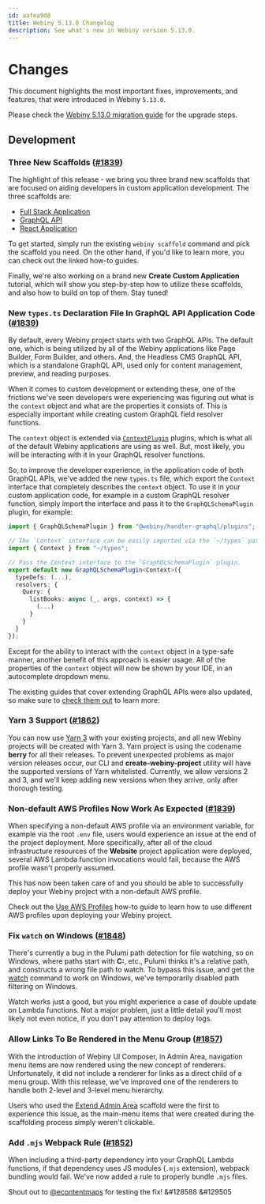 ```yaml
---
id: aafea9d8
title: Webiny 5.13.0 Changelog
description: See what's new in Webiny version 5.13.0.
---
```



# Changes

This document highlights the most important fixes, improvements, and features, that were introduced in Webiny `5.13.0`.

<Alert type="info" title="How To Upgrade?">

Please check the [Webiny 5.13.0 migration guide](/docs/{version}/release-notes/5.13.0/upgrade-guide) for the upgrade steps.

</Alert>

## Development

### Three New Scaffolds ([#1839](https://github.com/webiny/webiny-js/pull/1839))

The highlight of this release - we bring you three brand new scaffolds that are focused on aiding developers in custom application development. The three scaffolds are:

- [Full Stack Application](/docs/5.28.x/core-development-concepts/scaffolding/full-stack-application)
- [GraphQL API](/docs/{version}/core-development-concepts/scaffolding/extend-graphql-api)
- [React Application](/docs/5.28.x/core-development-concepts/scaffolding/full-stack-application)

To get started, simply run the existing `webiny scaffold` command and pick the scaffold you need. On the other hand, if you'd like to learn more, you can check out the linked how-to guides.

Finally, we're also working on a brand new **Create Custom Application** tutorial, which will show you step-by-step how to utilize these scaffolds, and also how to build on top of them. Stay tuned!

### New `types.ts` Declaration File In GraphQL API Application Code ([#1839](https://github.com/webiny/webiny-js/pull/1839))

By default, every Webiny project starts with two GraphQL APIs. The default one, which is being utilized by all of the Webiny applications like Page Builder, Form Builder, and others. And, the Headless CMS GraphQL API, which is a standalone GraphQL API, used only for content management, preview, and reading purposes.

When it comes to custom development or extending these, one of the frictions we've seen developers were experiencing was figuring out what is the `context` object and what are the properties it consists of. This is especially important while creating custom GraphQL field resolver functions.

<Alert type="success">

The `context` object is extended via [`ContextPlugin`](https://github.com/webiny/webiny-js/blob/cli-scaffold-react-app/packages/handler/src/plugins/ContextPlugin.ts#L7) plugins, which is what all of the default Webiny applications are using as well. But, most likely, you will be interacting with it in your GraphQL resolver functions.

</Alert>

So, to improve the developer experience, in the application code of both GraphQL APIs, we've added the new `types.ts` file, which export the `Context` interface that completely describes the `context` object. To use it in your custom application code, for example in a custom GraphQL resolver function, simply import the interface and pass it to the `GraphQLSchemaPlugin` plugin, for example:

```ts Using the New Context Interface and Passing It to the ContextPlugin Plugin.
import { GraphQLSchemaPlugin } from "@webiny/handler-graphql/plugins";

// The `Context` interface can be easily imported via the `~/types` path.
import { Context } from "~/types";

// Pass the Context interface to the `GraphQLSchemaPlugin` plugin.
export default new GraphQLSchemaPlugin<Context>({
  typeDefs: (...),
  resolvers: {
    Query: {
      listBooks: async (_, args, context) => {
        (...)
      }
    }
  }
});
```

Except for the ability to interact with the `context` object in a type-safe manner, another benefit of this approach is easier usage. All of the properties of the `context` object will now be shown by your IDE, in an autocomplete dropdown menu.

The existing guides that cover extending GraphQL APIs were also updated, so make sure to [check them out](/docs/{version}/core-development-concepts/extending-and-customizing/extend-graphql-api) to learn more:

### Yarn 3 Support ([#1862](https://github.com/webiny/webiny-js/pull/1862))

You can now use [Yarn 3](https://github.com/yarnpkg/berry) with your existing projects, and all new Webiny projects will be created with Yarn 3. Yarn project is using the codename **berry** for all their releases. To prevent unexpected problems as major version releases occur, our CLI and **create-webiny-project** utility will have the supported versions of Yarn whitelisted. Currently, we allow versions 2 and 3, and we'll keep adding new versions when they arrive, only after thorough testing.

### Non-default AWS Profiles Now Work As Expected ([#1839](https://github.com/webiny/webiny-js/pull/1839))

When specifying a non-default AWS profile via an environment variable, for example via the root `.env` file, users would experience an issue at the end of the project deployment. More specifically, after all of the cloud infrastructure resources of the **Website** project application were deployed, several AWS Lambda function invocations would fail, because the AWS profile wasn't properly assumed.

This has now been taken care of and you should be able to successfully deploy your Webiny project with a non-default AWS profile.

<Alert type="info">

Check out the [Use AWS Profiles](/docs/{version}/infrastructure/aws/use-aws-profiles) how-to guide to learn how to use different AWS profiles upon deploying your Webiny project.

</Alert>

### Fix `watch` on Windows ([#1848](https://github.com/webiny/webiny-js/pull/1848))

There's currently a bug in the Pulumi path detection for file watching, so on Windows, where paths start with **C:**, etc., Pulumi thinks it's a relative path, and constructs a wrong file path to watch. To bypass this issue, and get the [watch](/docs/{version}/core-development-concepts/basics/watch-command#webiny-watch-command) command to work on Windows, we've temporarily disabled path filtering on Windows.

Watch works just a good, but you might experience a case of double update on Lambda functions. Not a major problem, just a little detail you'll most likely not even notice, if you don't pay attention to deploy logs.

### Allow Links To Be Rendered in the Menu Group ([#1857](https://github.com/webiny/webiny-js/pull/1857))

With the introduction of Webiny UI Composer, in Admin Area, navigation menu items are now rendered using the new concept of renderers. Unfortunately, it did not include a renderer for links as a direct child of a menu group. With this release, we've improved one of the renderers to handle both 2-level and 3-level menu hierarchy.

<Alert type="info">

Users who used the [Extend Admin Area](/docs/5.28.x/admin-area/new-app-tutorial/scaffolding) scaffold were the first to experience this issue, as the main-menu items that were created during the scaffolding process simply weren't clickable.

</Alert>

### Add `.mjs` Webpack Rule ([#1852](https://github.com/webiny/webiny-js/pull/1852))

When including a third-party dependency into your GraphQL Lambda functions, if that dependency uses JS modules (`.mjs` extension), webpack bundling would fail. We've now added a rule to properly bundle `.mjs` files.

Shout out to [@econtentmaps](https://github.com/econtentmaps) for testing the fix! &#128588 &#129505
